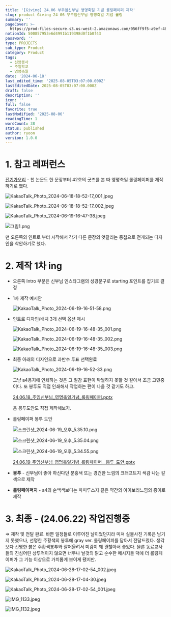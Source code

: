 ```yaml
---
title: '[Giving] 24.06 부주임신부님 영명축일 기념 롤링페이퍼 제작'
slug: product-Giving-24-06-부주임신부님-영명축일-기념-롤링
summary: ''
pageCover: >-
  https://prod-files-secure.s3.us-west-2.amazonaws.com/056ff9f5-a9ef-486f-8acb-9eef51d06a2d/b126400c-1613-426e-b66b-3add7bfa6bea/%E1%84%89%E1%85%B3%E1%84%8F%E1%85%B3%E1%84%85%E1%85%B5%E1%86%AB%E1%84%89%E1%85%A3%E1%86%BA_2024-06-19_%E1%84%8B%E1%85%A9%E1%84%92%E1%85%AE_9.16.27.png?X-Amz-Algorithm=AWS4-HMAC-SHA256&X-Amz-Content-Sha256=UNSIGNED-PAYLOAD&X-Amz-Credential=ASIAZI2LB4666DJXNCDL%2F20250806%2Fus-west-2%2Fs3%2Faws4_request&X-Amz-Date=20250806T110203Z&X-Amz-Expires=3600&X-Amz-Security-Token=IQoJb3JpZ2luX2VjEDsaCXVzLXdlc3QtMiJHMEUCIQDnp0M9ZSWb7aLyq2SizShFAY%2BDbwTN44dY1oKO8u6pDgIgauGAlOU5dEbZ0Hy8HCbMI8WBS8TkLA9%2BJFWe2KMOT2gq%2FwMIdBAAGgw2Mzc0MjMxODM4MDUiDLb3Kn5J3VkXSkxOoircA1QbP%2BcbxCI67dWU5FnJdj%2B3sYr57WKcbEOlobF9FC8mtk6a8m4AmIUBjEUb0l57aLmIeMiO1mN%2FeGv3ISuH2Gx97cJ1LNVhZONHsXcJS%2Bk8g56ozVOzSZdZIQ9IXYyTiBCzCKlulXUylzqATnw6thMlv%2B4tqs%2FiRuYodZEWeY1NjhSfxuE%2Bd%2Bftjw2%2FGbGoHSgvcWnSnVC0gCFvJ3B8G0NQIPoX1pq25m%2Fs9wyIDKFDfITDszr3aNvIvQDn5vpD8GQKvb3l2n6j3qVh6RH%2BWepOmyk3u1VzPt279u%2B4jUMF%2Bhw4tO7BG0ScKLAM1ZvQjCovFAqdva94TaSun7rtMwfHNX6iCILxpXjWAaJ3QmttZwVppIlm%2BUiqB%2FQQ4K2aEHXHZQougPYZSywXgi6%2B9GIM0%2FjExGiG26S3o52iDCwZu1p3zzgS7dYSO0Rsjzaz0nv%2FPGw0Y81T0cXsChGZK1W5Pp5Lw88vF%2Fcp%2FS4L6Fq%2BL%2BhKgrRv6p74B61Z6ZTyWs1h7z13Y9QIov57EXTpCghJjPcQMlssoMWksWULX%2FcnwPUK5PqZyjNw92pfITGgT94FCb6TGLI176ND0fMa2vIqRA1L7jrCiZUvF9cuEIGVs3%2F1Z325r0QETOppMP%2FrzMQGOqUBNNv69GCMUJ%2B5gC3sij4%2BRS38GCSQQkeSErTGvfQ%2Fcrkr3YvoPPZcg5LvznKwuAcFU7eS64i6sivtPOK64zm%2FHJ2UFXlIwgP6YmynJBf%2F96pkMvLgdP%2FBuW5wMAMwErOqGrNyj34gBk8stObos1ANgwVkSy2072MEKCF4oa9fH%2FshC7EKkFj7hhp%2FM0Z%2FZGHV%2B%2BXkCyDl5vmVX2j%2FcbDAzcahO%2FUm&X-Amz-Signature=55d50dbd9b760a34bcc6bb882938fe14a084743c140928e14739c96a669db192&X-Amz-SignedHeaders=host&x-amz-checksum-mode=ENABLED&x-id=GetObject
notionId: 500857953e6d4991b119398d0f1b0f43
password: ''
type: PROJECTS
sub_type: Product
category: Product
tags:
  - 신앙봉사
  - 주일학교
  - 영명축일
date: '2024-06-18'
last_edited_time: '2025-08-05T03:07:00.000Z'
lastEditedDate: 2025-08-05T03:07:00.000Z
draft: false
description: ''
icon: ''
full: false
favorite: true
lastModified: '2025-08-06'
readingTime: 1
wordCount: 38
status: published
author: ryoon
version: 1.0.0
---
```


# 1. 참고 레퍼런스


[전기가오리](https://philo-electro-ray.org/) - 천 논문도 한 문장부터 42호의 굿즈를 본 따 영명축일 롤링페이퍼를 제작하기로 했다.


![KakaoTalk_Photo_2024-06-18-18-52-17_001.jpeg](https://prod-files-secure.s3.us-west-2.amazonaws.com/056ff9f5-a9ef-486f-8acb-9eef51d06a2d/b30c237d-44f5-44ae-899b-5c4f7982e79c/KakaoTalk_Photo_2024-06-18-18-52-17_001.jpeg?X-Amz-Algorithm=AWS4-HMAC-SHA256&X-Amz-Content-Sha256=UNSIGNED-PAYLOAD&X-Amz-Credential=ASIAZI2LB466Q6UJ3QQT%2F20250806%2Fus-west-2%2Fs3%2Faws4_request&X-Amz-Date=20250806T110244Z&X-Amz-Expires=3600&X-Amz-Security-Token=IQoJb3JpZ2luX2VjEDsaCXVzLXdlc3QtMiJGMEQCIH0ZIInEKiVU%2Fy%2BaqmznySgIBI84nPUrlgwVYHLSgNtBAiBASNRrjZKSrcktJqejbiX3cAMMVfuBTzAVgX02tkY%2BJyr%2FAwh0EAAaDDYzNzQyMzE4MzgwNSIMrhJF6XOKcOsxzYWmKtwDGFYJwe6WuIgWBgfLJRTtOnpwUwRUlwFFNpzxThujOWVVSaSd%2BIpYOBYAwOvlE6YiMPlQ5dGgq5llbUtN7xJ625nElNG0aDl7gGyattHdjgHM0Lge1ltvKoqpSp%2F4hnZ1sL3g2CrlHa1HO7EMQqKwcPajI%2FFdnEWWXu00e5HidDF%2FA%2Bv26e3oo6OjFlbzwxkdgC3h4bxXoqT2CpKC7RUdlIx5CLs5ozl%2FZdOE91wILZ2Tt6x7SqGaepgGuuFA%2FLqLJC4gEl%2BTerLDNO9ihA9DwR1mst%2FTtJHZlwLA%2F%2BTwMzF5XKQJOCVHBH4RPBbMesATOCilYJYHNSwBA9xVoh6vv4bxHjF%2FRPhkNKZZxuFhLV6yKHjRlIURLOk9OzF8Opf4dy0aSTuH3GuLLCc5ivDuuQOfTkuapo07V81tqpG5QEAE%2FpnzUfP0SDjBorCPxCUjLTxMrXqjJC3Nj1Lweg9es371dFRv353Ov5zX0XfxDTST9uRlnQlSS1EsxuMSgJYdmGwAFyTmxmYq%2FPspxopmOc3wI61TIrqCT6gHsn4aP9tTf4pHG%2BrSPAJoYO7dDR6TAe1AAY5WM8kmuao346udjuFMB%2FOeNKkeJDpwG3TcjN6rp9zvocvjA3oovmAw1%2BvMxAY6pgFHJ%2FIlSatP0XdBxmk9%2FSSjWoLeQgeTsV5TlE%2BlpxYjQL36NGDaFNS5GsGJivaPJ5TuS0t4iE78p%2FtpWOFITZq%2BbmJ58UHy3%2B2bVdhOWckI5qnlKw%2FOjJZ6rP5Bp01nrcx8dQwS%2B3mfOnUf84zXYYoNtT1aHDptrhm9iTUzZXE80UbXtpg20DtZPtHZa%2FPbKE5TZ3eUpHs1s%2BNwAAyOmWA%2BvWwlan92&X-Amz-Signature=288c634d70bf0e4d35decc0970c4a132a6f79871ed1d601b341b3a7eaf1183db&X-Amz-SignedHeaders=host&x-amz-checksum-mode=ENABLED&x-id=GetObject)


![KakaoTalk_Photo_2024-06-18-18-52-17_002.jpeg](https://prod-files-secure.s3.us-west-2.amazonaws.com/056ff9f5-a9ef-486f-8acb-9eef51d06a2d/740ea053-18c3-45f1-b3b1-882de83fba48/KakaoTalk_Photo_2024-06-18-18-52-17_002.jpeg?X-Amz-Algorithm=AWS4-HMAC-SHA256&X-Amz-Content-Sha256=UNSIGNED-PAYLOAD&X-Amz-Credential=ASIAZI2LB466WWAHFAMP%2F20250806%2Fus-west-2%2Fs3%2Faws4_request&X-Amz-Date=20250806T110247Z&X-Amz-Expires=3600&X-Amz-Security-Token=IQoJb3JpZ2luX2VjEDsaCXVzLXdlc3QtMiJGMEQCIGPrQYPjdHEs24U5%2FMkLgFUlklV%2BkIaBNoA%2BIEpfnj7CAiBDHlNbpLuFyTSci7%2F%2Fhoj2TzEvwN7X2hcLhUSL4fpkDir%2FAwh0EAAaDDYzNzQyMzE4MzgwNSIMpOgceGPSjaVhwbkrKtwDTOxHEt%2BIxYtNILVPzcsBer4zc4stDmvpHExavq0KYno175uftTi6ubRK6VsbSsLp5zdETXsz%2BBHOyg4V1Vzh%2FJmmav4hHSEZglXZnXHHvnUY5O7IWNOOxnuPRuBsT5x6CBhOeqQ0%2BRKLoPraPQ3JFqXtl6XCOxWBDKo0cymzYSWPYgB4cq8D%2BdmkGNGuET8q%2BK95pf%2BXAFbl3eFW6rciCoIIQKiYGFpnyUe5zjRokdPHxrGnrgOArWhag8DBtrZCL%2F0ZE%2F0%2BpOS%2Bg8VuCCcaQKoAVirEODjcXI8UN1qiYKoR9uyQXjSDtidA8uW2JFM62SPNBHq97%2FyOCnF7yigjH0BtJSpDoTi%2Bn%2FLibuuyNZON0j%2Fd3W9CDSsW5bRUG3wjJF%2BO7YKkgRh3nlXxo%2FOjyRX7daQMdrWNhj3Z7i1hCmXVs79JKz6CLHQB4YjnUrxpQu%2F9BzUxaQ%2FdssgIXPZcKHMAN6kiOjPLp6EVPfVS%2F2M24e7ij0sMtTagJImH6jgOsjn1pUtyyOUekFebpGAAT8AX6fb0y6lmx%2FPxDiseEbILlIOnMP%2F7nff4pBbOUt6OUmjwVUtJhjkijdhUNlAf9A%2FI0LtM2b4ZxrYz3S%2BOFWuNKnTrkrMW5YteLE4wkOzMxAY6pgGvf6IwIOE%2FmAsy%2B5mpx4ESRO%2FCR4aqvgj9FKdawWw1u6B7K1NKO1LTUKz2sbCp0xvzSdeOm%2Br7%2F5dXJ%2BPWopmSsv5cP1mOwuZ8l8BgzXu3xPP%2FHqJEVpqmTMI%2Fc2jqSzZO%2BK1AcG2IHJ4xA5a52lWJWGBTt0B1LQRz8CWiSuapCnZffXBjLibNX02m8fVfrYqPtCu3f0osfkmTwTr4GHugrZ2D7FzL&X-Amz-Signature=4d2db8fb7d025d449f8fa9134b04b9df58d0d5db4c9c34925284b9f0ebb924f8&X-Amz-SignedHeaders=host&x-amz-checksum-mode=ENABLED&x-id=GetObject)


![KakaoTalk_Photo_2024-06-19-16-47-38.jpeg](https://prod-files-secure.s3.us-west-2.amazonaws.com/056ff9f5-a9ef-486f-8acb-9eef51d06a2d/ff7f88eb-c14c-4ca4-a373-92b86fe49ace/KakaoTalk_Photo_2024-06-19-16-47-38.jpeg?X-Amz-Algorithm=AWS4-HMAC-SHA256&X-Amz-Content-Sha256=UNSIGNED-PAYLOAD&X-Amz-Credential=ASIAZI2LB466V3Q6TWUX%2F20250806%2Fus-west-2%2Fs3%2Faws4_request&X-Amz-Date=20250806T110247Z&X-Amz-Expires=3600&X-Amz-Security-Token=IQoJb3JpZ2luX2VjEDkaCXVzLXdlc3QtMiJHMEUCIFeaJhoKCM2whRKx%2Fb9aHlgC0Qr119iot2qXsaTk2kJgAiEAlmXD7dBik9BdBHSYZHFJa3Yv%2Bjwv9FncR8hMHvuAaKgq%2FwMIchAAGgw2Mzc0MjMxODM4MDUiDPwMZE0mjOPp6WvJmCrcA8tSX3b1nX7tsbnVVDA97BUyL6iw%2Beq1hDdnUfkif3Ij6AcG6U07Ffto6UJX5owPxc1aUGd1uI%2B4y6ozr8zSSEPaCmmDMtJrenXGzTDzpJnQMuH%2B6PJcPa%2F3eb3Vo%2FGIQH34zw7am1d6vgAWL5X1tihie6bRjohXIeP1VIXLiLpFfL6hy50qhZwQ2au1XLdHHZVRRpSkM1kZwk%2Ff0gBT2sfdxS8Tnjq%2Fu8s41wgUnMfk0MGGQDrGWkwixB6061%2B0jiodNrpT6mIH70vB0L3b7MMWpN%2Fhst3cdmIA6N9qZq2eeLqsibwrQE32AXkgf71SrRMqUo2VGwhb5q%2BPBwBFDRxiZJWM1N%2BNGlrPZNhwlTEz2ShlPWm6bTc8GNoa29%2FxL6gQCrAzcr4O18bMNGKWUyTutHhZtsC6U83cuswqhPM4DZLUlu3dG8Ro78HtTOlLh1d4V2DpMWqGsBwJrBbD2qCyRxAX%2FYwtFGeubIDCNU87V2Awi9NAeWHeSvsmj1ivjoec9u3hMTC5tBQp8UiQ0Rdc%2BFoRMbQHMzhju12ekJrekXEOdGYexvjRI7uCoxx7qvS%2Ff9JeqhKxKk3tcY4CfaUYvIm00pJikgCz5DowdNg8%2BJLLg1JQNynXR2wiMM%2BkzMQGOqUBOatLptk4CeKJuZoyHQt7GUywxK3zSrMeIRpBdbF0GLmIP60XclbcNrtPW0s2HNFEm7kzwY%2BBrbdRfsUuPO79emHPVM9XnIBZAlPDT3t1vqTDit2nL2UQKE2%2F6eO7PDKOh8F6iVzx62At5kWu3ags3T6ZzLCToZfd0S4S9Sn%2BKrGboO5wwj3PLH0k%2BULEzExCZjW%2B9V4RD2BIQdua0ZZ5nnEnPZ9v&X-Amz-Signature=8f3e0621a8561446e49b34cd9a03180c7a0f17a7ab315d6bebd8f570538d15ad&X-Amz-SignedHeaders=host&x-amz-checksum-mode=ENABLED&x-id=GetObject)


![그림1.png](https://prod-files-secure.s3.us-west-2.amazonaws.com/056ff9f5-a9ef-486f-8acb-9eef51d06a2d/8262e9a3-3253-4af4-beda-c506a3a379ac/%E1%84%80%E1%85%B3%E1%84%85%E1%85%B5%E1%86%B71.png?X-Amz-Algorithm=AWS4-HMAC-SHA256&X-Amz-Content-Sha256=UNSIGNED-PAYLOAD&X-Amz-Credential=ASIAZI2LB466Q6UJ3QQT%2F20250806%2Fus-west-2%2Fs3%2Faws4_request&X-Amz-Date=20250806T110244Z&X-Amz-Expires=3600&X-Amz-Security-Token=IQoJb3JpZ2luX2VjEDsaCXVzLXdlc3QtMiJGMEQCIH0ZIInEKiVU%2Fy%2BaqmznySgIBI84nPUrlgwVYHLSgNtBAiBASNRrjZKSrcktJqejbiX3cAMMVfuBTzAVgX02tkY%2BJyr%2FAwh0EAAaDDYzNzQyMzE4MzgwNSIMrhJF6XOKcOsxzYWmKtwDGFYJwe6WuIgWBgfLJRTtOnpwUwRUlwFFNpzxThujOWVVSaSd%2BIpYOBYAwOvlE6YiMPlQ5dGgq5llbUtN7xJ625nElNG0aDl7gGyattHdjgHM0Lge1ltvKoqpSp%2F4hnZ1sL3g2CrlHa1HO7EMQqKwcPajI%2FFdnEWWXu00e5HidDF%2FA%2Bv26e3oo6OjFlbzwxkdgC3h4bxXoqT2CpKC7RUdlIx5CLs5ozl%2FZdOE91wILZ2Tt6x7SqGaepgGuuFA%2FLqLJC4gEl%2BTerLDNO9ihA9DwR1mst%2FTtJHZlwLA%2F%2BTwMzF5XKQJOCVHBH4RPBbMesATOCilYJYHNSwBA9xVoh6vv4bxHjF%2FRPhkNKZZxuFhLV6yKHjRlIURLOk9OzF8Opf4dy0aSTuH3GuLLCc5ivDuuQOfTkuapo07V81tqpG5QEAE%2FpnzUfP0SDjBorCPxCUjLTxMrXqjJC3Nj1Lweg9es371dFRv353Ov5zX0XfxDTST9uRlnQlSS1EsxuMSgJYdmGwAFyTmxmYq%2FPspxopmOc3wI61TIrqCT6gHsn4aP9tTf4pHG%2BrSPAJoYO7dDR6TAe1AAY5WM8kmuao346udjuFMB%2FOeNKkeJDpwG3TcjN6rp9zvocvjA3oovmAw1%2BvMxAY6pgFHJ%2FIlSatP0XdBxmk9%2FSSjWoLeQgeTsV5TlE%2BlpxYjQL36NGDaFNS5GsGJivaPJ5TuS0t4iE78p%2FtpWOFITZq%2BbmJ58UHy3%2B2bVdhOWckI5qnlKw%2FOjJZ6rP5Bp01nrcx8dQwS%2B3mfOnUf84zXYYoNtT1aHDptrhm9iTUzZXE80UbXtpg20DtZPtHZa%2FPbKE5TZ3eUpHs1s%2BNwAAyOmWA%2BvWwlan92&X-Amz-Signature=83f312d0fd1190a04c1ee95e5b918ff2703f7eb354956172328c23dce5a4cc57&X-Amz-SignedHeaders=host&x-amz-checksum-mode=ENABLED&x-id=GetObject)


맨 오른쪽의 인트로 부터 시작해서 각기 다른 문장의 엇갈리는 중첩으로 전개되는 디자인을 착안하기로 했다.


# 2. 제작 1차 ing

- 오른쪽 Intro 부분은 신부님 인스타그램의 성경문구로 starting 포인트를 잡기로 결정
- 1차 제작 예시안

    ![KakaoTalk_Photo_2024-06-19-16-51-58.png](https://prod-files-secure.s3.us-west-2.amazonaws.com/056ff9f5-a9ef-486f-8acb-9eef51d06a2d/2374a568-7e55-4f57-bcec-bf855b6de5da/KakaoTalk_Photo_2024-06-19-16-51-58.png?X-Amz-Algorithm=AWS4-HMAC-SHA256&X-Amz-Content-Sha256=UNSIGNED-PAYLOAD&X-Amz-Credential=ASIAZI2LB4662GK6GJP2%2F20250806%2Fus-west-2%2Fs3%2Faws4_request&X-Amz-Date=20250806T110248Z&X-Amz-Expires=3600&X-Amz-Security-Token=IQoJb3JpZ2luX2VjEDkaCXVzLXdlc3QtMiJGMEQCIEXn%2ByX9V7NTB%2BWLqMhRZH3fYHMWHO6DZ5Qe7Ue034o%2BAiBvdaZb91474Y3TUdXaLIiytnlyUOo6ASR3p1VProHSySr%2FAwhyEAAaDDYzNzQyMzE4MzgwNSIMW58MCnICVlOpBbtTKtwD6BNgZuSHexoC39aYFfAD0KW5RZJ9rvbfe5uQfDUtXLXubedMHCCeUJFB9zwqlomtU6IhnCPjcQVfq0IdqY3PyeAfERiLa6BASbV%2B4Wh7rksClupO5AGFLcjLRZhcm3OFL8XLWzyNSUI%2B%2Bb6jITI575FvJd6NcXWZ6XGWDcHTG3EpUOrmV%2FLNvMPUvWycct90uiY7YqeQ1K9DkOyp4dGyHFTy9sK%2Fyn28NG%2F61Yr42FOnMliFaQt3lQCC%2BZD4ZkkrY%2FBePy3t%2Ba%2F2nsdBnBzBYwv4N3LAPe2PhLTk6iIT8fsDG4hhOUr%2Bf57J2brx%2FWJt1FayVijj9SK7%2BNnxSGEC5HeIEUSRSCHd5ljCs4JdNzP1%2BemhwTMGZCE4cs%2B8I4AI%2FgWR7wWBng0St5xdsAbXRMOULc20T7flDUp5y%2BqS3RsevvZg4QTzN2eAF2q5Jdw4kTCV7c3QSAv3W2cw6i3pnIIGoKYNqrydCcephfrCE83mBDzTYmiMyMNZW412iMNuwKHRT5KhsrtbjdcrHVSn7jhlClwBpGPLsdXv%2BUuQQ8dHujyD4B47R28pwGk7eIZIiepHbGtbbJqVksjdAAQUAJg06INhnMcC2D2v1icVBW8zSBFRGc7mX6xVqx4wu6PMxAY6pgE53lnMG4pwA5SlvNvX%2FTjbF5FgFa6I%2Fs1Or0GtF%2Ft3dsYqudZACht55anBYLvIL%2B%2FEoRsJT%2BnZTaaFRhm52%2FimGPWGM5xnXvvsXWMmtt33%2BYAnmrTMQTSp5oV0Dtn6JzcTeHpqkYZSwYR2AZr1e4K1IMBwePy4dg%2B1GQaysqM4r%2BUano%2F6lqmzCSBqUDEH%2F%2BRYR%2FcXjOFRpfGti8nHw0SIQ9mu8rXT&X-Amz-Signature=5ef26a9ec48def5286c60356bc52627a5326f9c9db24bb120a82d9731611726e&X-Amz-SignedHeaders=host&x-amz-checksum-mode=ENABLED&x-id=GetObject)

- 인트로 디자인/배치 3개 선택 옵션 제시

    ![KakaoTalk_Photo_2024-06-19-16-48-35_001.png](https://prod-files-secure.s3.us-west-2.amazonaws.com/056ff9f5-a9ef-486f-8acb-9eef51d06a2d/b316cb79-99fe-4f88-9571-5f691b946dd5/KakaoTalk_Photo_2024-06-19-16-48-35_001.png?X-Amz-Algorithm=AWS4-HMAC-SHA256&X-Amz-Content-Sha256=UNSIGNED-PAYLOAD&X-Amz-Credential=ASIAZI2LB4666PXZCXA5%2F20250806%2Fus-west-2%2Fs3%2Faws4_request&X-Amz-Date=20250806T110248Z&X-Amz-Expires=3600&X-Amz-Security-Token=IQoJb3JpZ2luX2VjEDsaCXVzLXdlc3QtMiJHMEUCIEFyc7bw93VmGT%2FO9fBvNUMEJ2%2Fk%2FHvjnQyBl4Bj2aeiAiEA%2BHgmlglZHNbMSXAkTqtrVG3kUV1miTJsc6w2jYKFAq8q%2FwMIdBAAGgw2Mzc0MjMxODM4MDUiDPft%2Frtj6q1WKFDBbCrcA6cf5DJAi%2BZOAV%2BrFqW5aGAvMMgRdGfzlb%2B6Dg5CYvGgZB3pmetBySGKBeuRLzXPglgJcRCO%2BFUXMRx9srG1Etca8Pwrndv3swRv11KegoA8K95NK38ox%2FKxsmLjodgWECqYgVticJ1XSCQRggedi%2BQNuxNsMqc%2Bx7SmxcH6yiEkbHSxPm%2F5QH8WadWAu4PhpWpn%2BMslC8kPRlTkjlhJyae97mtJzyNK1tAtPlqADYYKepj1oq7RRyNMfMkSgdXaKg%2BXxmdBWUWCkWUz4FeJhHNAKI7ore3quDKkSvnP%2BGNdEHjqDFJnArFImv8rtEBxqFa9DAp5OLUJieeU6rfbEvfRtU5%2Bhf%2Fstufu358XCO50YOzU8JU%2BaM1LDC0rvvcenI7BqBkTpYFC3dEyXj2%2BQ%2B%2B4G87v2e%2FAocT0hGT7XPW8Fh0QwSce2DwYAlHZCiLdsVfo4j9sxdc8Lxx4hrNqzk9KdgyshsL8XpPQ6XsscUnoIqeFdPcwvgjZXQZiZ%2FCRcfR7b33KyHG9gCPZLYzLXFLfXYEyx8lxyQivzCG98NNMtH2W%2BFG4a%2B2E%2FSmyhzO6iB2FceAy1jrwYnb1LFJG%2FXRHIyO8Ho%2FhFRjy5%2BH%2FhnUo3DCFqs%2BmDa%2BHJnFMMPXrzMQGOqUBhZgbMmIxszeTEaUUJI9o5vcGedd0GROtmG0jaq1iVvYuUkidEyvPZe78akaU9bgwil5fscNPOGgqB84MbgtG8z%2BECyHytjbvmVVXhCcfnKoUz3hWRKkXAoHnlD46YEftLaE%2BdprK84L%2B3O5U0AKba9C2EyWmlzLYYbhcDsYMPb3DuNmwvl33B2kc97AdjtzgFmu8MWBrXBDSIMibAPdlrUtsTqFn&X-Amz-Signature=8a544233c80baefef6e0ded200fc47053440c3ca6c14cb63da3005cf9dc7a7ca&X-Amz-SignedHeaders=host&x-amz-checksum-mode=ENABLED&x-id=GetObject)


    ![KakaoTalk_Photo_2024-06-19-16-48-35_002.png](https://prod-files-secure.s3.us-west-2.amazonaws.com/056ff9f5-a9ef-486f-8acb-9eef51d06a2d/55550d16-bc15-4303-9125-8eef108627f6/KakaoTalk_Photo_2024-06-19-16-48-35_002.png?X-Amz-Algorithm=AWS4-HMAC-SHA256&X-Amz-Content-Sha256=UNSIGNED-PAYLOAD&X-Amz-Credential=ASIAZI2LB4666PXZCXA5%2F20250806%2Fus-west-2%2Fs3%2Faws4_request&X-Amz-Date=20250806T110248Z&X-Amz-Expires=3600&X-Amz-Security-Token=IQoJb3JpZ2luX2VjEDsaCXVzLXdlc3QtMiJHMEUCIEFyc7bw93VmGT%2FO9fBvNUMEJ2%2Fk%2FHvjnQyBl4Bj2aeiAiEA%2BHgmlglZHNbMSXAkTqtrVG3kUV1miTJsc6w2jYKFAq8q%2FwMIdBAAGgw2Mzc0MjMxODM4MDUiDPft%2Frtj6q1WKFDBbCrcA6cf5DJAi%2BZOAV%2BrFqW5aGAvMMgRdGfzlb%2B6Dg5CYvGgZB3pmetBySGKBeuRLzXPglgJcRCO%2BFUXMRx9srG1Etca8Pwrndv3swRv11KegoA8K95NK38ox%2FKxsmLjodgWECqYgVticJ1XSCQRggedi%2BQNuxNsMqc%2Bx7SmxcH6yiEkbHSxPm%2F5QH8WadWAu4PhpWpn%2BMslC8kPRlTkjlhJyae97mtJzyNK1tAtPlqADYYKepj1oq7RRyNMfMkSgdXaKg%2BXxmdBWUWCkWUz4FeJhHNAKI7ore3quDKkSvnP%2BGNdEHjqDFJnArFImv8rtEBxqFa9DAp5OLUJieeU6rfbEvfRtU5%2Bhf%2Fstufu358XCO50YOzU8JU%2BaM1LDC0rvvcenI7BqBkTpYFC3dEyXj2%2BQ%2B%2B4G87v2e%2FAocT0hGT7XPW8Fh0QwSce2DwYAlHZCiLdsVfo4j9sxdc8Lxx4hrNqzk9KdgyshsL8XpPQ6XsscUnoIqeFdPcwvgjZXQZiZ%2FCRcfR7b33KyHG9gCPZLYzLXFLfXYEyx8lxyQivzCG98NNMtH2W%2BFG4a%2B2E%2FSmyhzO6iB2FceAy1jrwYnb1LFJG%2FXRHIyO8Ho%2FhFRjy5%2BH%2FhnUo3DCFqs%2BmDa%2BHJnFMMPXrzMQGOqUBhZgbMmIxszeTEaUUJI9o5vcGedd0GROtmG0jaq1iVvYuUkidEyvPZe78akaU9bgwil5fscNPOGgqB84MbgtG8z%2BECyHytjbvmVVXhCcfnKoUz3hWRKkXAoHnlD46YEftLaE%2BdprK84L%2B3O5U0AKba9C2EyWmlzLYYbhcDsYMPb3DuNmwvl33B2kc97AdjtzgFmu8MWBrXBDSIMibAPdlrUtsTqFn&X-Amz-Signature=4a2f44f2c4bb85b60b87856f92ba4eec07a89b63f47bb9df19a33064d72e520e&X-Amz-SignedHeaders=host&x-amz-checksum-mode=ENABLED&x-id=GetObject)


    ![KakaoTalk_Photo_2024-06-19-16-48-35_003.png](https://prod-files-secure.s3.us-west-2.amazonaws.com/056ff9f5-a9ef-486f-8acb-9eef51d06a2d/d2a7f6e1-399f-4868-b56c-11cb47fbcb60/KakaoTalk_Photo_2024-06-19-16-48-35_003.png?X-Amz-Algorithm=AWS4-HMAC-SHA256&X-Amz-Content-Sha256=UNSIGNED-PAYLOAD&X-Amz-Credential=ASIAZI2LB4666PXZCXA5%2F20250806%2Fus-west-2%2Fs3%2Faws4_request&X-Amz-Date=20250806T110248Z&X-Amz-Expires=3600&X-Amz-Security-Token=IQoJb3JpZ2luX2VjEDsaCXVzLXdlc3QtMiJHMEUCIEFyc7bw93VmGT%2FO9fBvNUMEJ2%2Fk%2FHvjnQyBl4Bj2aeiAiEA%2BHgmlglZHNbMSXAkTqtrVG3kUV1miTJsc6w2jYKFAq8q%2FwMIdBAAGgw2Mzc0MjMxODM4MDUiDPft%2Frtj6q1WKFDBbCrcA6cf5DJAi%2BZOAV%2BrFqW5aGAvMMgRdGfzlb%2B6Dg5CYvGgZB3pmetBySGKBeuRLzXPglgJcRCO%2BFUXMRx9srG1Etca8Pwrndv3swRv11KegoA8K95NK38ox%2FKxsmLjodgWECqYgVticJ1XSCQRggedi%2BQNuxNsMqc%2Bx7SmxcH6yiEkbHSxPm%2F5QH8WadWAu4PhpWpn%2BMslC8kPRlTkjlhJyae97mtJzyNK1tAtPlqADYYKepj1oq7RRyNMfMkSgdXaKg%2BXxmdBWUWCkWUz4FeJhHNAKI7ore3quDKkSvnP%2BGNdEHjqDFJnArFImv8rtEBxqFa9DAp5OLUJieeU6rfbEvfRtU5%2Bhf%2Fstufu358XCO50YOzU8JU%2BaM1LDC0rvvcenI7BqBkTpYFC3dEyXj2%2BQ%2B%2B4G87v2e%2FAocT0hGT7XPW8Fh0QwSce2DwYAlHZCiLdsVfo4j9sxdc8Lxx4hrNqzk9KdgyshsL8XpPQ6XsscUnoIqeFdPcwvgjZXQZiZ%2FCRcfR7b33KyHG9gCPZLYzLXFLfXYEyx8lxyQivzCG98NNMtH2W%2BFG4a%2B2E%2FSmyhzO6iB2FceAy1jrwYnb1LFJG%2FXRHIyO8Ho%2FhFRjy5%2BH%2FhnUo3DCFqs%2BmDa%2BHJnFMMPXrzMQGOqUBhZgbMmIxszeTEaUUJI9o5vcGedd0GROtmG0jaq1iVvYuUkidEyvPZe78akaU9bgwil5fscNPOGgqB84MbgtG8z%2BECyHytjbvmVVXhCcfnKoUz3hWRKkXAoHnlD46YEftLaE%2BdprK84L%2B3O5U0AKba9C2EyWmlzLYYbhcDsYMPb3DuNmwvl33B2kc97AdjtzgFmu8MWBrXBDSIMibAPdlrUtsTqFn&X-Amz-Signature=956d02db32f8e640dba789fb7c59dc697253056c0226d81b9c2f4a1900b33436&X-Amz-SignedHeaders=host&x-amz-checksum-mode=ENABLED&x-id=GetObject)

- 최종 아래의 디자인으로 과반수 투표 선택완료

    ![KakaoTalk_Photo_2024-06-19-16-52-33.png](https://prod-files-secure.s3.us-west-2.amazonaws.com/056ff9f5-a9ef-486f-8acb-9eef51d06a2d/a972faf7-a48e-459d-8e12-03ae823bdebe/KakaoTalk_Photo_2024-06-19-16-52-33.png?X-Amz-Algorithm=AWS4-HMAC-SHA256&X-Amz-Content-Sha256=UNSIGNED-PAYLOAD&X-Amz-Credential=ASIAZI2LB466SPH7NMEF%2F20250806%2Fus-west-2%2Fs3%2Faws4_request&X-Amz-Date=20250806T110249Z&X-Amz-Expires=3600&X-Amz-Security-Token=IQoJb3JpZ2luX2VjEDsaCXVzLXdlc3QtMiJIMEYCIQDHFECGs7P5aWgPfa8Alx3V5JHR5%2FBsiw2nL7srNrU8bQIhAPVikgEx6s7rPYxJnvaZUq8AKkJ4Ul3TEw%2Bq4AjqqkG9Kv8DCHQQABoMNjM3NDIzMTgzODA1IgwQpxllWmOW0Ex8O%2F4q3APk%2BIsA6GBKa4TJKjfdlgKOfJdRwhLDp%2BBxgSjn31%2FthDEmlsSeiJ3Rdd%2Fw7kJssCv%2BK9Em%2F4jfuO7impTvXr1iMhSA2SCciBzqycD817IkxhEoKC6IcNkPVJjLHHEhPS7lOEOhyEy%2B3LS1AiS5ZJPYPNKpRH4aZTRMhrq%2F1bcRPcUOYL1tkI%2Fj3G6hFyycYADTA%2FZth2SVAFneKDPaUJY3s3Iq%2F3zJkR%2F29AKlXujpo823%2FXutNB1Gxw1t7ReO%2BoMarkW%2FzMsfO%2BnN0NUURF8T6qm5PeueLknL%2FlOc0I8%2BdN7m25SwI4xLvRipUAbCHOcLIppCBoT6J02P15IwRlnX3mPKr6djdgVNrU73pbiVCcYGfCuMM31uLz0w3kmCt5d8%2Baqwbl8eFQAMr%2BRZ1TlWP6d4PFs9NFNhXc%2BUAGQMAYD31vy%2BkjBto6f73jL90CzTFhR9uAFO3mqoatyrrht6HcllQdrKw0EEi5xJ6vE89vRD%2Fw82HHW430fNn%2BV9tN%2FVjREJOQ5q7WDu4P9to715twWkojoZB7rMqRtrisZKQlFJcYUvIQo5R%2BoRA8fF%2Bg%2F5aVHoV3px0UwQpvbA%2F%2FZttijvfO%2B5xgKXs0qQExQ2F8t66AI5xgOxVWM5oTCQ7MzEBjqkASavaEERARkItXseoaVpo06tDqQt0maANsSKwhcH3s9n99D%2FixMVaEtXZrMf8xiJjK0NjRmXwWGiUaaMXkkXKlDlavO6%2Fg1kdc6GkSi2iqj8vcEhC5BlWu6%2BMtMWccoZq1Wyue%2Fxtb7M5XfvHC51f0uQ7oWoSiIhVHVqlBukRdIFQiLS%2Bl1Fo8ul7ERw%2BLdaN2LlnR%2F7DnmpSGN1O3tLtkza1gDc&X-Amz-Signature=b749391fe08e0bc7ea0391bda9da0f5287f0b32153ca6f09863daf06c97181af&X-Amz-SignedHeaders=host&x-amz-checksum-mode=ENABLED&x-id=GetObject)


    그냥 a4용지에 인쇄하는 것은 그 질감 표현이 탁월하지 못할 것 같아서 조금 고민중이다. 또 봉투도 직접 인쇄해서 작업하는 편이 나을 것 같기도 하고. 
    
    


    [24.06.18_주임신부님_영명축일기념_롤링페이퍼.pptx](https://prod-files-secure.s3.us-west-2.amazonaws.com/056ff9f5-a9ef-486f-8acb-9eef51d06a2d/6220d54c-53cf-4bb9-b062-2cf5d760cf07/24.06.18_%E1%84%8C%E1%85%AE%E1%84%8B%E1%85%B5%E1%86%B7%E1%84%89%E1%85%B5%E1%86%AB%E1%84%87%E1%85%AE%E1%84%82%E1%85%B5%E1%86%B7_%E1%84%8B%E1%85%A7%E1%86%BC%E1%84%86%E1%85%A7%E1%86%BC%E1%84%8E%E1%85%AE%E1%86%A8%E1%84%8B%E1%85%B5%E1%86%AF%E1%84%80%E1%85%B5%E1%84%82%E1%85%A7%E1%86%B7_%E1%84%85%E1%85%A9%E1%86%AF%E1%84%85%E1%85%B5%E1%86%BC%E1%84%91%E1%85%A6%E1%84%8B%E1%85%B5%E1%84%91%E1%85%A5.pptx?X-Amz-Algorithm=AWS4-HMAC-SHA256&X-Amz-Content-Sha256=UNSIGNED-PAYLOAD&X-Amz-Credential=ASIAZI2LB466SPH7NMEF%2F20250806%2Fus-west-2%2Fs3%2Faws4_request&X-Amz-Date=20250806T110249Z&X-Amz-Expires=3600&X-Amz-Security-Token=IQoJb3JpZ2luX2VjEDsaCXVzLXdlc3QtMiJIMEYCIQDHFECGs7P5aWgPfa8Alx3V5JHR5%2FBsiw2nL7srNrU8bQIhAPVikgEx6s7rPYxJnvaZUq8AKkJ4Ul3TEw%2Bq4AjqqkG9Kv8DCHQQABoMNjM3NDIzMTgzODA1IgwQpxllWmOW0Ex8O%2F4q3APk%2BIsA6GBKa4TJKjfdlgKOfJdRwhLDp%2BBxgSjn31%2FthDEmlsSeiJ3Rdd%2Fw7kJssCv%2BK9Em%2F4jfuO7impTvXr1iMhSA2SCciBzqycD817IkxhEoKC6IcNkPVJjLHHEhPS7lOEOhyEy%2B3LS1AiS5ZJPYPNKpRH4aZTRMhrq%2F1bcRPcUOYL1tkI%2Fj3G6hFyycYADTA%2FZth2SVAFneKDPaUJY3s3Iq%2F3zJkR%2F29AKlXujpo823%2FXutNB1Gxw1t7ReO%2BoMarkW%2FzMsfO%2BnN0NUURF8T6qm5PeueLknL%2FlOc0I8%2BdN7m25SwI4xLvRipUAbCHOcLIppCBoT6J02P15IwRlnX3mPKr6djdgVNrU73pbiVCcYGfCuMM31uLz0w3kmCt5d8%2Baqwbl8eFQAMr%2BRZ1TlWP6d4PFs9NFNhXc%2BUAGQMAYD31vy%2BkjBto6f73jL90CzTFhR9uAFO3mqoatyrrht6HcllQdrKw0EEi5xJ6vE89vRD%2Fw82HHW430fNn%2BV9tN%2FVjREJOQ5q7WDu4P9to715twWkojoZB7rMqRtrisZKQlFJcYUvIQo5R%2BoRA8fF%2Bg%2F5aVHoV3px0UwQpvbA%2F%2FZttijvfO%2B5xgKXs0qQExQ2F8t66AI5xgOxVWM5oTCQ7MzEBjqkASavaEERARkItXseoaVpo06tDqQt0maANsSKwhcH3s9n99D%2FixMVaEtXZrMf8xiJjK0NjRmXwWGiUaaMXkkXKlDlavO6%2Fg1kdc6GkSi2iqj8vcEhC5BlWu6%2BMtMWccoZq1Wyue%2Fxtb7M5XfvHC51f0uQ7oWoSiIhVHVqlBukRdIFQiLS%2Bl1Fo8ul7ERw%2BLdaN2LlnR%2F7DnmpSGN1O3tLtkza1gDc&X-Amz-Signature=15e48c13eef81c93486997f8101ca7028e65bf67bd5b201b99c361a65bde516b&X-Amz-SignedHeaders=host&x-amz-checksum-mode=ENABLED&x-id=GetObject)


    음  봉투도안도 직접 제작해보자.

- 롤링페이퍼 봉투 도안

    ![스크린샷_2024-06-19_오후_5.35.10.png](https://prod-files-secure.s3.us-west-2.amazonaws.com/056ff9f5-a9ef-486f-8acb-9eef51d06a2d/236d14b6-cda2-4596-908a-870c02db5b2a/%E1%84%89%E1%85%B3%E1%84%8F%E1%85%B3%E1%84%85%E1%85%B5%E1%86%AB%E1%84%89%E1%85%A3%E1%86%BA_2024-06-19_%E1%84%8B%E1%85%A9%E1%84%92%E1%85%AE_5.35.10.png?X-Amz-Algorithm=AWS4-HMAC-SHA256&X-Amz-Content-Sha256=UNSIGNED-PAYLOAD&X-Amz-Credential=ASIAZI2LB466235PHHKX%2F20250806%2Fus-west-2%2Fs3%2Faws4_request&X-Amz-Date=20250806T110249Z&X-Amz-Expires=3600&X-Amz-Security-Token=IQoJb3JpZ2luX2VjEDsaCXVzLXdlc3QtMiJGMEQCIEPDtJNxHvx8HNwzOOQ2EJjC%2FDEcslkFwkPwPgM8CKlSAiBCMBKtEYqje8Zh%2Bx0aHA2sj1AwY1ShwdXD4Yg%2Fw%2BXU%2BSr%2FAwh0EAAaDDYzNzQyMzE4MzgwNSIMWdlaHCvKsJ7NwBe8KtwDsZ8L%2Fdy8MJ2TAgd5TWSWEehA2Q1KtjEL26Vno9BCULmP1xvlGkR1HlDFfJbm2T%2BIMv6mW2%2BJRYCF56BvJPNrevr3Zze4mLKRjlfZzXWQwWgqsHcwAh8GzbEgeQnJ9prG2Ucf62Mc%2F4EcPQCQjXyxZnx%2Br6TcDh5whJHdmM1%2FhfCQe0kzK3LwiMILWS83BxtCMRWNca4qwOGZHrqHsL41oXPd19rNHOYyKQXL%2BJAbUzlAQZ5lV9oONqvSM8wES7QXgHJ9spCT%2FT2iU4qlz2G8YiikfniNxK5WrUQdzGCsUbL2qXkP8kozXyNjV1GQkefxT3i0iwfxibtJVqxo5AniVmmTi%2BUXz%2FUb9GlTiFyLu%2BAZa%2BsQF0p%2FrkOn%2B0lU5xrUZKfk3RujwLoU3HAAi3xgzFkyb4kLy6a25eKmeKIMCXxOnYeobHANTa%2BGnLDMV4YhP1L%2Bqpwc327t0u%2B6VSAEHmaYQZGtsf9ZE7H9Wj3VZnSwrXFVE9ytxqgH525hww0qOgtbUR3%2BySUGGgLDc%2Bsvn5G9pE35JSRxnSgimGSCXucyuT5j%2FGmUgkPe%2BbcmiYBHi0AyirUZrZELKwkG2Viz4%2BjUZsnzG5n4b3KuoJt1enmAsqwMX8GNr6XNh9wwhuzMxAY6pgEzR0A9W9reNNNeb5x0LAqbjHm1HmU71dcxQrdtxoyXsqEIoDD%2FvtAMbSOxTWg%2BVZOn8WkpdbQ342qMFWc5XNpU48EBclQqguKpGM7noBwZOb%2F0%2BKs%2Fq3P9XAQsmkzjNWEQ637EJDDl6U91MqX73bJKjrNnoBAusCx%2FlYKjeQgM01DQ%2BOP4ac41SWmueaKrjRw4T5k7xtM0TtxLZ8KKIVEFnnfc7KMC&X-Amz-Signature=2f6ad75e3ff84916e85c565451c7c0bd3bd23dd8423b6e52f1f703da063645ad&X-Amz-SignedHeaders=host&x-amz-checksum-mode=ENABLED&x-id=GetObject)


    ![스크린샷_2024-06-19_오후_5.35.04.png](https://prod-files-secure.s3.us-west-2.amazonaws.com/056ff9f5-a9ef-486f-8acb-9eef51d06a2d/b2e01827-c2ba-4a65-96cd-d6ce93cbef8c/%E1%84%89%E1%85%B3%E1%84%8F%E1%85%B3%E1%84%85%E1%85%B5%E1%86%AB%E1%84%89%E1%85%A3%E1%86%BA_2024-06-19_%E1%84%8B%E1%85%A9%E1%84%92%E1%85%AE_5.35.04.png?X-Amz-Algorithm=AWS4-HMAC-SHA256&X-Amz-Content-Sha256=UNSIGNED-PAYLOAD&X-Amz-Credential=ASIAZI2LB466235PHHKX%2F20250806%2Fus-west-2%2Fs3%2Faws4_request&X-Amz-Date=20250806T110249Z&X-Amz-Expires=3600&X-Amz-Security-Token=IQoJb3JpZ2luX2VjEDsaCXVzLXdlc3QtMiJGMEQCIEPDtJNxHvx8HNwzOOQ2EJjC%2FDEcslkFwkPwPgM8CKlSAiBCMBKtEYqje8Zh%2Bx0aHA2sj1AwY1ShwdXD4Yg%2Fw%2BXU%2BSr%2FAwh0EAAaDDYzNzQyMzE4MzgwNSIMWdlaHCvKsJ7NwBe8KtwDsZ8L%2Fdy8MJ2TAgd5TWSWEehA2Q1KtjEL26Vno9BCULmP1xvlGkR1HlDFfJbm2T%2BIMv6mW2%2BJRYCF56BvJPNrevr3Zze4mLKRjlfZzXWQwWgqsHcwAh8GzbEgeQnJ9prG2Ucf62Mc%2F4EcPQCQjXyxZnx%2Br6TcDh5whJHdmM1%2FhfCQe0kzK3LwiMILWS83BxtCMRWNca4qwOGZHrqHsL41oXPd19rNHOYyKQXL%2BJAbUzlAQZ5lV9oONqvSM8wES7QXgHJ9spCT%2FT2iU4qlz2G8YiikfniNxK5WrUQdzGCsUbL2qXkP8kozXyNjV1GQkefxT3i0iwfxibtJVqxo5AniVmmTi%2BUXz%2FUb9GlTiFyLu%2BAZa%2BsQF0p%2FrkOn%2B0lU5xrUZKfk3RujwLoU3HAAi3xgzFkyb4kLy6a25eKmeKIMCXxOnYeobHANTa%2BGnLDMV4YhP1L%2Bqpwc327t0u%2B6VSAEHmaYQZGtsf9ZE7H9Wj3VZnSwrXFVE9ytxqgH525hww0qOgtbUR3%2BySUGGgLDc%2Bsvn5G9pE35JSRxnSgimGSCXucyuT5j%2FGmUgkPe%2BbcmiYBHi0AyirUZrZELKwkG2Viz4%2BjUZsnzG5n4b3KuoJt1enmAsqwMX8GNr6XNh9wwhuzMxAY6pgEzR0A9W9reNNNeb5x0LAqbjHm1HmU71dcxQrdtxoyXsqEIoDD%2FvtAMbSOxTWg%2BVZOn8WkpdbQ342qMFWc5XNpU48EBclQqguKpGM7noBwZOb%2F0%2BKs%2Fq3P9XAQsmkzjNWEQ637EJDDl6U91MqX73bJKjrNnoBAusCx%2FlYKjeQgM01DQ%2BOP4ac41SWmueaKrjRw4T5k7xtM0TtxLZ8KKIVEFnnfc7KMC&X-Amz-Signature=e048c7a69452ed5c71c24144f56ff54aa34904f798118c46e2cc57dcd59a4f3f&X-Amz-SignedHeaders=host&x-amz-checksum-mode=ENABLED&x-id=GetObject)


    ![스크린샷_2024-06-19_오후_5.34.55.png](https://prod-files-secure.s3.us-west-2.amazonaws.com/056ff9f5-a9ef-486f-8acb-9eef51d06a2d/cc039f34-6d76-42eb-b0f1-ca5fa09ac303/%E1%84%89%E1%85%B3%E1%84%8F%E1%85%B3%E1%84%85%E1%85%B5%E1%86%AB%E1%84%89%E1%85%A3%E1%86%BA_2024-06-19_%E1%84%8B%E1%85%A9%E1%84%92%E1%85%AE_5.34.55.png?X-Amz-Algorithm=AWS4-HMAC-SHA256&X-Amz-Content-Sha256=UNSIGNED-PAYLOAD&X-Amz-Credential=ASIAZI2LB466235PHHKX%2F20250806%2Fus-west-2%2Fs3%2Faws4_request&X-Amz-Date=20250806T110249Z&X-Amz-Expires=3600&X-Amz-Security-Token=IQoJb3JpZ2luX2VjEDsaCXVzLXdlc3QtMiJGMEQCIEPDtJNxHvx8HNwzOOQ2EJjC%2FDEcslkFwkPwPgM8CKlSAiBCMBKtEYqje8Zh%2Bx0aHA2sj1AwY1ShwdXD4Yg%2Fw%2BXU%2BSr%2FAwh0EAAaDDYzNzQyMzE4MzgwNSIMWdlaHCvKsJ7NwBe8KtwDsZ8L%2Fdy8MJ2TAgd5TWSWEehA2Q1KtjEL26Vno9BCULmP1xvlGkR1HlDFfJbm2T%2BIMv6mW2%2BJRYCF56BvJPNrevr3Zze4mLKRjlfZzXWQwWgqsHcwAh8GzbEgeQnJ9prG2Ucf62Mc%2F4EcPQCQjXyxZnx%2Br6TcDh5whJHdmM1%2FhfCQe0kzK3LwiMILWS83BxtCMRWNca4qwOGZHrqHsL41oXPd19rNHOYyKQXL%2BJAbUzlAQZ5lV9oONqvSM8wES7QXgHJ9spCT%2FT2iU4qlz2G8YiikfniNxK5WrUQdzGCsUbL2qXkP8kozXyNjV1GQkefxT3i0iwfxibtJVqxo5AniVmmTi%2BUXz%2FUb9GlTiFyLu%2BAZa%2BsQF0p%2FrkOn%2B0lU5xrUZKfk3RujwLoU3HAAi3xgzFkyb4kLy6a25eKmeKIMCXxOnYeobHANTa%2BGnLDMV4YhP1L%2Bqpwc327t0u%2B6VSAEHmaYQZGtsf9ZE7H9Wj3VZnSwrXFVE9ytxqgH525hww0qOgtbUR3%2BySUGGgLDc%2Bsvn5G9pE35JSRxnSgimGSCXucyuT5j%2FGmUgkPe%2BbcmiYBHi0AyirUZrZELKwkG2Viz4%2BjUZsnzG5n4b3KuoJt1enmAsqwMX8GNr6XNh9wwhuzMxAY6pgEzR0A9W9reNNNeb5x0LAqbjHm1HmU71dcxQrdtxoyXsqEIoDD%2FvtAMbSOxTWg%2BVZOn8WkpdbQ342qMFWc5XNpU48EBclQqguKpGM7noBwZOb%2F0%2BKs%2Fq3P9XAQsmkzjNWEQ637EJDDl6U91MqX73bJKjrNnoBAusCx%2FlYKjeQgM01DQ%2BOP4ac41SWmueaKrjRw4T5k7xtM0TtxLZ8KKIVEFnnfc7KMC&X-Amz-Signature=47c01a1bf3af70ae4f4ca56b9e6d8cc9a00afbbdd5c604036fd532b869653844&X-Amz-SignedHeaders=host&x-amz-checksum-mode=ENABLED&x-id=GetObject)


    [24.06.19_주임신부님_영명축일기념_롤링페이퍼__봉투_도안.pptx](https://prod-files-secure.s3.us-west-2.amazonaws.com/056ff9f5-a9ef-486f-8acb-9eef51d06a2d/e50e6ebc-7d90-419c-9d69-499fd68bccb7/24.06.19_%E1%84%8C%E1%85%AE%E1%84%8B%E1%85%B5%E1%86%B7%E1%84%89%E1%85%B5%E1%86%AB%E1%84%87%E1%85%AE%E1%84%82%E1%85%B5%E1%86%B7_%E1%84%8B%E1%85%A7%E1%86%BC%E1%84%86%E1%85%A7%E1%86%BC%E1%84%8E%E1%85%AE%E1%86%A8%E1%84%8B%E1%85%B5%E1%86%AF%E1%84%80%E1%85%B5%E1%84%82%E1%85%A7%E1%86%B7_%E1%84%85%E1%85%A9%E1%86%AF%E1%84%85%E1%85%B5%E1%86%BC%E1%84%91%E1%85%A6%E1%84%8B%E1%85%B5%E1%84%91%E1%85%A5__%E1%84%87%E1%85%A9%E1%86%BC%E1%84%90%E1%85%AE_%E1%84%83%E1%85%A9%E1%84%8B%E1%85%A1%E1%86%AB.pptx?X-Amz-Algorithm=AWS4-HMAC-SHA256&X-Amz-Content-Sha256=UNSIGNED-PAYLOAD&X-Amz-Credential=ASIAZI2LB466235PHHKX%2F20250806%2Fus-west-2%2Fs3%2Faws4_request&X-Amz-Date=20250806T110249Z&X-Amz-Expires=3600&X-Amz-Security-Token=IQoJb3JpZ2luX2VjEDsaCXVzLXdlc3QtMiJGMEQCIEPDtJNxHvx8HNwzOOQ2EJjC%2FDEcslkFwkPwPgM8CKlSAiBCMBKtEYqje8Zh%2Bx0aHA2sj1AwY1ShwdXD4Yg%2Fw%2BXU%2BSr%2FAwh0EAAaDDYzNzQyMzE4MzgwNSIMWdlaHCvKsJ7NwBe8KtwDsZ8L%2Fdy8MJ2TAgd5TWSWEehA2Q1KtjEL26Vno9BCULmP1xvlGkR1HlDFfJbm2T%2BIMv6mW2%2BJRYCF56BvJPNrevr3Zze4mLKRjlfZzXWQwWgqsHcwAh8GzbEgeQnJ9prG2Ucf62Mc%2F4EcPQCQjXyxZnx%2Br6TcDh5whJHdmM1%2FhfCQe0kzK3LwiMILWS83BxtCMRWNca4qwOGZHrqHsL41oXPd19rNHOYyKQXL%2BJAbUzlAQZ5lV9oONqvSM8wES7QXgHJ9spCT%2FT2iU4qlz2G8YiikfniNxK5WrUQdzGCsUbL2qXkP8kozXyNjV1GQkefxT3i0iwfxibtJVqxo5AniVmmTi%2BUXz%2FUb9GlTiFyLu%2BAZa%2BsQF0p%2FrkOn%2B0lU5xrUZKfk3RujwLoU3HAAi3xgzFkyb4kLy6a25eKmeKIMCXxOnYeobHANTa%2BGnLDMV4YhP1L%2Bqpwc327t0u%2B6VSAEHmaYQZGtsf9ZE7H9Wj3VZnSwrXFVE9ytxqgH525hww0qOgtbUR3%2BySUGGgLDc%2Bsvn5G9pE35JSRxnSgimGSCXucyuT5j%2FGmUgkPe%2BbcmiYBHi0AyirUZrZELKwkG2Viz4%2BjUZsnzG5n4b3KuoJt1enmAsqwMX8GNr6XNh9wwhuzMxAY6pgEzR0A9W9reNNNeb5x0LAqbjHm1HmU71dcxQrdtxoyXsqEIoDD%2FvtAMbSOxTWg%2BVZOn8WkpdbQ342qMFWc5XNpU48EBclQqguKpGM7noBwZOb%2F0%2BKs%2Fq3P9XAQsmkzjNWEQ637EJDDl6U91MqX73bJKjrNnoBAusCx%2FlYKjeQgM01DQ%2BOP4ac41SWmueaKrjRw4T5k7xtM0TtxLZ8KKIVEFnnfc7KMC&X-Amz-Signature=54d741c1dbad9368e0444bb47c2a0f2072d218eb767d0e69b007fb00286f113c&X-Amz-SignedHeaders=host&x-amz-checksum-mode=ENABLED&x-id=GetObject)

- **봉투** - 신부님이 좋아 하신다던 분홍색 또는 경건한 느낌의 크래프트지 색감 나는 갈색으로 제작
- **롤링페이퍼지** - a4의 순백색보다는 파피루스지 같은 약간의 아이보리느낌의 종이로 제작

# 3. 최종 - (24.06.22) 작업진행중


⇒ 제작 및 전달 완료. 바쁜 일정들로 이루어진 날이었던지라 미쳐 실물사진 기록은 남기지 못했으나, 선명한 주황색의 봉투에 gray ver. 롤링페이퍼를 담아서 전달드렸다. 생각보다 선명한 붉은 주황색봉투와 잘어울려서 미감이 꽤 괜찮아서 좋았다. 물론 동료교사들의 진심어린 상투적이지 않으면 너무나 날것의 맑고 순수한 메시지들 덕에 더 롤링페이퍼가 그 기능 이상으로 가치롭게 보이게 됐지만.


![KakaoTalk_Photo_2024-06-28-17-02-54_002.jpeg](https://prod-files-secure.s3.us-west-2.amazonaws.com/056ff9f5-a9ef-486f-8acb-9eef51d06a2d/63cad785-c000-44a4-8b53-9423d0a916af/KakaoTalk_Photo_2024-06-28-17-02-54_002.jpeg?X-Amz-Algorithm=AWS4-HMAC-SHA256&X-Amz-Content-Sha256=UNSIGNED-PAYLOAD&X-Amz-Credential=ASIAZI2LB466Q6UJ3QQT%2F20250806%2Fus-west-2%2Fs3%2Faws4_request&X-Amz-Date=20250806T110244Z&X-Amz-Expires=3600&X-Amz-Security-Token=IQoJb3JpZ2luX2VjEDsaCXVzLXdlc3QtMiJGMEQCIH0ZIInEKiVU%2Fy%2BaqmznySgIBI84nPUrlgwVYHLSgNtBAiBASNRrjZKSrcktJqejbiX3cAMMVfuBTzAVgX02tkY%2BJyr%2FAwh0EAAaDDYzNzQyMzE4MzgwNSIMrhJF6XOKcOsxzYWmKtwDGFYJwe6WuIgWBgfLJRTtOnpwUwRUlwFFNpzxThujOWVVSaSd%2BIpYOBYAwOvlE6YiMPlQ5dGgq5llbUtN7xJ625nElNG0aDl7gGyattHdjgHM0Lge1ltvKoqpSp%2F4hnZ1sL3g2CrlHa1HO7EMQqKwcPajI%2FFdnEWWXu00e5HidDF%2FA%2Bv26e3oo6OjFlbzwxkdgC3h4bxXoqT2CpKC7RUdlIx5CLs5ozl%2FZdOE91wILZ2Tt6x7SqGaepgGuuFA%2FLqLJC4gEl%2BTerLDNO9ihA9DwR1mst%2FTtJHZlwLA%2F%2BTwMzF5XKQJOCVHBH4RPBbMesATOCilYJYHNSwBA9xVoh6vv4bxHjF%2FRPhkNKZZxuFhLV6yKHjRlIURLOk9OzF8Opf4dy0aSTuH3GuLLCc5ivDuuQOfTkuapo07V81tqpG5QEAE%2FpnzUfP0SDjBorCPxCUjLTxMrXqjJC3Nj1Lweg9es371dFRv353Ov5zX0XfxDTST9uRlnQlSS1EsxuMSgJYdmGwAFyTmxmYq%2FPspxopmOc3wI61TIrqCT6gHsn4aP9tTf4pHG%2BrSPAJoYO7dDR6TAe1AAY5WM8kmuao346udjuFMB%2FOeNKkeJDpwG3TcjN6rp9zvocvjA3oovmAw1%2BvMxAY6pgFHJ%2FIlSatP0XdBxmk9%2FSSjWoLeQgeTsV5TlE%2BlpxYjQL36NGDaFNS5GsGJivaPJ5TuS0t4iE78p%2FtpWOFITZq%2BbmJ58UHy3%2B2bVdhOWckI5qnlKw%2FOjJZ6rP5Bp01nrcx8dQwS%2B3mfOnUf84zXYYoNtT1aHDptrhm9iTUzZXE80UbXtpg20DtZPtHZa%2FPbKE5TZ3eUpHs1s%2BNwAAyOmWA%2BvWwlan92&X-Amz-Signature=9f7e06e8e5077d4b504e693fbec6e5979f5d60adf422ca65dc105afb8e36c1cd&X-Amz-SignedHeaders=host&x-amz-checksum-mode=ENABLED&x-id=GetObject)


![KakaoTalk_Photo_2024-06-28-17-04-30.jpeg](https://prod-files-secure.s3.us-west-2.amazonaws.com/056ff9f5-a9ef-486f-8acb-9eef51d06a2d/56e36cb4-10d1-4b00-aa0d-49ecb056f024/KakaoTalk_Photo_2024-06-28-17-04-30.jpeg?X-Amz-Algorithm=AWS4-HMAC-SHA256&X-Amz-Content-Sha256=UNSIGNED-PAYLOAD&X-Amz-Credential=ASIAZI2LB466Q6UJ3QQT%2F20250806%2Fus-west-2%2Fs3%2Faws4_request&X-Amz-Date=20250806T110244Z&X-Amz-Expires=3600&X-Amz-Security-Token=IQoJb3JpZ2luX2VjEDsaCXVzLXdlc3QtMiJGMEQCIH0ZIInEKiVU%2Fy%2BaqmznySgIBI84nPUrlgwVYHLSgNtBAiBASNRrjZKSrcktJqejbiX3cAMMVfuBTzAVgX02tkY%2BJyr%2FAwh0EAAaDDYzNzQyMzE4MzgwNSIMrhJF6XOKcOsxzYWmKtwDGFYJwe6WuIgWBgfLJRTtOnpwUwRUlwFFNpzxThujOWVVSaSd%2BIpYOBYAwOvlE6YiMPlQ5dGgq5llbUtN7xJ625nElNG0aDl7gGyattHdjgHM0Lge1ltvKoqpSp%2F4hnZ1sL3g2CrlHa1HO7EMQqKwcPajI%2FFdnEWWXu00e5HidDF%2FA%2Bv26e3oo6OjFlbzwxkdgC3h4bxXoqT2CpKC7RUdlIx5CLs5ozl%2FZdOE91wILZ2Tt6x7SqGaepgGuuFA%2FLqLJC4gEl%2BTerLDNO9ihA9DwR1mst%2FTtJHZlwLA%2F%2BTwMzF5XKQJOCVHBH4RPBbMesATOCilYJYHNSwBA9xVoh6vv4bxHjF%2FRPhkNKZZxuFhLV6yKHjRlIURLOk9OzF8Opf4dy0aSTuH3GuLLCc5ivDuuQOfTkuapo07V81tqpG5QEAE%2FpnzUfP0SDjBorCPxCUjLTxMrXqjJC3Nj1Lweg9es371dFRv353Ov5zX0XfxDTST9uRlnQlSS1EsxuMSgJYdmGwAFyTmxmYq%2FPspxopmOc3wI61TIrqCT6gHsn4aP9tTf4pHG%2BrSPAJoYO7dDR6TAe1AAY5WM8kmuao346udjuFMB%2FOeNKkeJDpwG3TcjN6rp9zvocvjA3oovmAw1%2BvMxAY6pgFHJ%2FIlSatP0XdBxmk9%2FSSjWoLeQgeTsV5TlE%2BlpxYjQL36NGDaFNS5GsGJivaPJ5TuS0t4iE78p%2FtpWOFITZq%2BbmJ58UHy3%2B2bVdhOWckI5qnlKw%2FOjJZ6rP5Bp01nrcx8dQwS%2B3mfOnUf84zXYYoNtT1aHDptrhm9iTUzZXE80UbXtpg20DtZPtHZa%2FPbKE5TZ3eUpHs1s%2BNwAAyOmWA%2BvWwlan92&X-Amz-Signature=7386c8fd026a2617c8b0e22bd79cc1d56f3bbf1d88814969671aacd35b544f94&X-Amz-SignedHeaders=host&x-amz-checksum-mode=ENABLED&x-id=GetObject)


![KakaoTalk_Photo_2024-06-28-17-02-54_001.jpeg](https://prod-files-secure.s3.us-west-2.amazonaws.com/056ff9f5-a9ef-486f-8acb-9eef51d06a2d/0308ee51-76d4-4bfa-a994-f2e95cbef986/KakaoTalk_Photo_2024-06-28-17-02-54_001.jpeg?X-Amz-Algorithm=AWS4-HMAC-SHA256&X-Amz-Content-Sha256=UNSIGNED-PAYLOAD&X-Amz-Credential=ASIAZI2LB466Q6UJ3QQT%2F20250806%2Fus-west-2%2Fs3%2Faws4_request&X-Amz-Date=20250806T110244Z&X-Amz-Expires=3600&X-Amz-Security-Token=IQoJb3JpZ2luX2VjEDsaCXVzLXdlc3QtMiJGMEQCIH0ZIInEKiVU%2Fy%2BaqmznySgIBI84nPUrlgwVYHLSgNtBAiBASNRrjZKSrcktJqejbiX3cAMMVfuBTzAVgX02tkY%2BJyr%2FAwh0EAAaDDYzNzQyMzE4MzgwNSIMrhJF6XOKcOsxzYWmKtwDGFYJwe6WuIgWBgfLJRTtOnpwUwRUlwFFNpzxThujOWVVSaSd%2BIpYOBYAwOvlE6YiMPlQ5dGgq5llbUtN7xJ625nElNG0aDl7gGyattHdjgHM0Lge1ltvKoqpSp%2F4hnZ1sL3g2CrlHa1HO7EMQqKwcPajI%2FFdnEWWXu00e5HidDF%2FA%2Bv26e3oo6OjFlbzwxkdgC3h4bxXoqT2CpKC7RUdlIx5CLs5ozl%2FZdOE91wILZ2Tt6x7SqGaepgGuuFA%2FLqLJC4gEl%2BTerLDNO9ihA9DwR1mst%2FTtJHZlwLA%2F%2BTwMzF5XKQJOCVHBH4RPBbMesATOCilYJYHNSwBA9xVoh6vv4bxHjF%2FRPhkNKZZxuFhLV6yKHjRlIURLOk9OzF8Opf4dy0aSTuH3GuLLCc5ivDuuQOfTkuapo07V81tqpG5QEAE%2FpnzUfP0SDjBorCPxCUjLTxMrXqjJC3Nj1Lweg9es371dFRv353Ov5zX0XfxDTST9uRlnQlSS1EsxuMSgJYdmGwAFyTmxmYq%2FPspxopmOc3wI61TIrqCT6gHsn4aP9tTf4pHG%2BrSPAJoYO7dDR6TAe1AAY5WM8kmuao346udjuFMB%2FOeNKkeJDpwG3TcjN6rp9zvocvjA3oovmAw1%2BvMxAY6pgFHJ%2FIlSatP0XdBxmk9%2FSSjWoLeQgeTsV5TlE%2BlpxYjQL36NGDaFNS5GsGJivaPJ5TuS0t4iE78p%2FtpWOFITZq%2BbmJ58UHy3%2B2bVdhOWckI5qnlKw%2FOjJZ6rP5Bp01nrcx8dQwS%2B3mfOnUf84zXYYoNtT1aHDptrhm9iTUzZXE80UbXtpg20DtZPtHZa%2FPbKE5TZ3eUpHs1s%2BNwAAyOmWA%2BvWwlan92&X-Amz-Signature=cfdbfbfc66d063bb04309775f224df443f6925d449d8bb2ecb6dc5d2df03145b&X-Amz-SignedHeaders=host&x-amz-checksum-mode=ENABLED&x-id=GetObject)


![IMG_1133.jpeg](https://prod-files-secure.s3.us-west-2.amazonaws.com/056ff9f5-a9ef-486f-8acb-9eef51d06a2d/97806741-ac41-4218-8e8b-7970a3884fce/IMG_1133.jpeg?X-Amz-Algorithm=AWS4-HMAC-SHA256&X-Amz-Content-Sha256=UNSIGNED-PAYLOAD&X-Amz-Credential=ASIAZI2LB466Q6UJ3QQT%2F20250806%2Fus-west-2%2Fs3%2Faws4_request&X-Amz-Date=20250806T110244Z&X-Amz-Expires=3600&X-Amz-Security-Token=IQoJb3JpZ2luX2VjEDsaCXVzLXdlc3QtMiJGMEQCIH0ZIInEKiVU%2Fy%2BaqmznySgIBI84nPUrlgwVYHLSgNtBAiBASNRrjZKSrcktJqejbiX3cAMMVfuBTzAVgX02tkY%2BJyr%2FAwh0EAAaDDYzNzQyMzE4MzgwNSIMrhJF6XOKcOsxzYWmKtwDGFYJwe6WuIgWBgfLJRTtOnpwUwRUlwFFNpzxThujOWVVSaSd%2BIpYOBYAwOvlE6YiMPlQ5dGgq5llbUtN7xJ625nElNG0aDl7gGyattHdjgHM0Lge1ltvKoqpSp%2F4hnZ1sL3g2CrlHa1HO7EMQqKwcPajI%2FFdnEWWXu00e5HidDF%2FA%2Bv26e3oo6OjFlbzwxkdgC3h4bxXoqT2CpKC7RUdlIx5CLs5ozl%2FZdOE91wILZ2Tt6x7SqGaepgGuuFA%2FLqLJC4gEl%2BTerLDNO9ihA9DwR1mst%2FTtJHZlwLA%2F%2BTwMzF5XKQJOCVHBH4RPBbMesATOCilYJYHNSwBA9xVoh6vv4bxHjF%2FRPhkNKZZxuFhLV6yKHjRlIURLOk9OzF8Opf4dy0aSTuH3GuLLCc5ivDuuQOfTkuapo07V81tqpG5QEAE%2FpnzUfP0SDjBorCPxCUjLTxMrXqjJC3Nj1Lweg9es371dFRv353Ov5zX0XfxDTST9uRlnQlSS1EsxuMSgJYdmGwAFyTmxmYq%2FPspxopmOc3wI61TIrqCT6gHsn4aP9tTf4pHG%2BrSPAJoYO7dDR6TAe1AAY5WM8kmuao346udjuFMB%2FOeNKkeJDpwG3TcjN6rp9zvocvjA3oovmAw1%2BvMxAY6pgFHJ%2FIlSatP0XdBxmk9%2FSSjWoLeQgeTsV5TlE%2BlpxYjQL36NGDaFNS5GsGJivaPJ5TuS0t4iE78p%2FtpWOFITZq%2BbmJ58UHy3%2B2bVdhOWckI5qnlKw%2FOjJZ6rP5Bp01nrcx8dQwS%2B3mfOnUf84zXYYoNtT1aHDptrhm9iTUzZXE80UbXtpg20DtZPtHZa%2FPbKE5TZ3eUpHs1s%2BNwAAyOmWA%2BvWwlan92&X-Amz-Signature=9e41aecb839bd36623c778937ff42f749e9d182657642cabcb2e3add10559d9a&X-Amz-SignedHeaders=host&x-amz-checksum-mode=ENABLED&x-id=GetObject)


![IMG_1132.jpeg](https://prod-files-secure.s3.us-west-2.amazonaws.com/056ff9f5-a9ef-486f-8acb-9eef51d06a2d/118b9d93-c4ab-44c1-98ab-daff0a8e36ab/IMG_1132.jpeg?X-Amz-Algorithm=AWS4-HMAC-SHA256&X-Amz-Content-Sha256=UNSIGNED-PAYLOAD&X-Amz-Credential=ASIAZI2LB466Q6UJ3QQT%2F20250806%2Fus-west-2%2Fs3%2Faws4_request&X-Amz-Date=20250806T110244Z&X-Amz-Expires=3600&X-Amz-Security-Token=IQoJb3JpZ2luX2VjEDsaCXVzLXdlc3QtMiJGMEQCIH0ZIInEKiVU%2Fy%2BaqmznySgIBI84nPUrlgwVYHLSgNtBAiBASNRrjZKSrcktJqejbiX3cAMMVfuBTzAVgX02tkY%2BJyr%2FAwh0EAAaDDYzNzQyMzE4MzgwNSIMrhJF6XOKcOsxzYWmKtwDGFYJwe6WuIgWBgfLJRTtOnpwUwRUlwFFNpzxThujOWVVSaSd%2BIpYOBYAwOvlE6YiMPlQ5dGgq5llbUtN7xJ625nElNG0aDl7gGyattHdjgHM0Lge1ltvKoqpSp%2F4hnZ1sL3g2CrlHa1HO7EMQqKwcPajI%2FFdnEWWXu00e5HidDF%2FA%2Bv26e3oo6OjFlbzwxkdgC3h4bxXoqT2CpKC7RUdlIx5CLs5ozl%2FZdOE91wILZ2Tt6x7SqGaepgGuuFA%2FLqLJC4gEl%2BTerLDNO9ihA9DwR1mst%2FTtJHZlwLA%2F%2BTwMzF5XKQJOCVHBH4RPBbMesATOCilYJYHNSwBA9xVoh6vv4bxHjF%2FRPhkNKZZxuFhLV6yKHjRlIURLOk9OzF8Opf4dy0aSTuH3GuLLCc5ivDuuQOfTkuapo07V81tqpG5QEAE%2FpnzUfP0SDjBorCPxCUjLTxMrXqjJC3Nj1Lweg9es371dFRv353Ov5zX0XfxDTST9uRlnQlSS1EsxuMSgJYdmGwAFyTmxmYq%2FPspxopmOc3wI61TIrqCT6gHsn4aP9tTf4pHG%2BrSPAJoYO7dDR6TAe1AAY5WM8kmuao346udjuFMB%2FOeNKkeJDpwG3TcjN6rp9zvocvjA3oovmAw1%2BvMxAY6pgFHJ%2FIlSatP0XdBxmk9%2FSSjWoLeQgeTsV5TlE%2BlpxYjQL36NGDaFNS5GsGJivaPJ5TuS0t4iE78p%2FtpWOFITZq%2BbmJ58UHy3%2B2bVdhOWckI5qnlKw%2FOjJZ6rP5Bp01nrcx8dQwS%2B3mfOnUf84zXYYoNtT1aHDptrhm9iTUzZXE80UbXtpg20DtZPtHZa%2FPbKE5TZ3eUpHs1s%2BNwAAyOmWA%2BvWwlan92&X-Amz-Signature=f6e81123d406ca38e0912ea7c2c1fc18403284aebfe4d1a1427202f5064ce106&X-Amz-SignedHeaders=host&x-amz-checksum-mode=ENABLED&x-id=GetObject)

